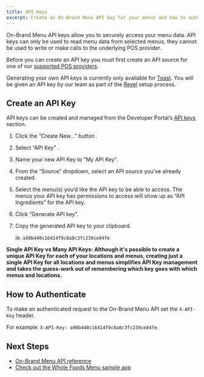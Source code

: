 ```yaml
---
title: API Keys
excerpt: Create an On-Brand Menu API key for your menus and how to authorize.
---
```


On-Brand Menu API keys allow you to securely access your menu data. API keys can only be used to read menu data from selected menus, they cannot be used to write or make calls to the underlying POS provider.

Before you can create an API key you must first create an API source for one of our [supported POS providers](/docs/on-brand-menu-api).

<Callout>Generating your own API keys is currently only available for [Toast](/docs/on-brand-menu-api/toast). You will be given an API key by our team as part of the [Revel](/docs/on-brand-menu-api/revel) setup process.</Callout>

## Create an API Key

API keys can be created and managed from the Developer Portal’s [API keys](https://developers.raydiant.com/api-keys) section.

1. Click the “Create New…” button <RaydiantIcon name="add" />.
2. Select “API Key” <RaydiantIcon name="api-keys" />.
3. Name your new API Key to “My API Key”.
4. From the “Source” dropdown, select an API source you’ve already created.
5. Select the menu(s) you’d like the API key to be able to access. The menus your API key has permissions to access will show up as “API Ingredients” for the API key.
6. Click “Generate API key”.
7. Copy the generated API key to your clipboard.

   ie. `a98b440c16414f9c8a8c3fc239ce84fe`

<Callout>**Single API Key vs Many API Keys: Although it's possible to create a unique API Key for each of your locations and menus, creating just a single API Key for all locations and menus simplifies API Key management and takes the guess-work out of remembering which key goes with which menus and locations.** </Callout>

## How to Authenticate

To make an authenticated request to the On-Brand Menu API set the `X-API-Key` header.

For example: `X-API-Key: a98b440c16414f9c8a8c3fc239ce84fe`.

## Next Steps

- [On-Brand Menu API reference](/docs/on-brand-menu-api/reference)
- [Check out the Whole Foods Menu sample app](/docs/get-started/sample-apps/whole-foods-menu)
